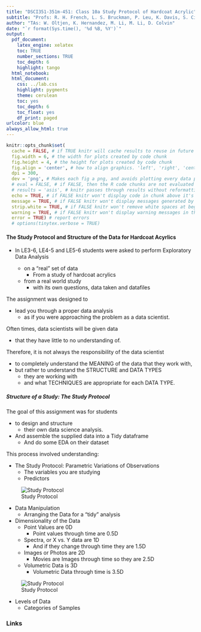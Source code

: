```yaml
---
title: "DSCI351-351m-451: Class 10a Study Protocol of Hardcoat Acrylic"
subtitle: "Profs: R. H. French, L. S. Bruckman, P. Leu, K. Davis, S. Cirlos"
author: "TAs: W. Oltjen, K. Hernandez, M. Li, M. Li, D. Colvin" 
date: "`r format(Sys.time(), '%d %B, %Y')`"
output: 
  pdf_document:
    latex_engine: xelatex
    toc: TRUE
    number_sections: TRUE
    toc_depth: 6
    highlight: tango
  html_notebook:
  html_document:
    css: ../lab.css
    highlight: pygments
    theme: cerulean
    toc: yes
    toc_depth: 6
    toc_float: yes
    df_print: paged
urlcolor: blue
always_allow_html: true
---
```


```r
knitr::opts_chunk$set(
  cache = FALSE, # if TRUE knitr will cache results to reuse in future knits
  fig.width = 6, # the width for plots created by code chunk
  fig.height = 4, # the height for plots created by code chunk
  fig.align = 'center', # how to align graphics. 'left', 'right', 'center'
  dpi = 300, 
  dev = 'png', # Makes each fig a png, and avoids plotting every data point
  # eval = FALSE, # if FALSE, then the R code chunks are not evaluated
  # results = 'asis', # knitr passes through results without reformatting
  echo = TRUE, # if FALSE knitr won't display code in chunk above it's results
  message = TRUE, # if FALSE knitr won't display messages generated by code
  strip.white = TRUE, # if FALSE knitr won't remove white spaces at beg or end of code chunk
  warning = TRUE, # if FALSE knitr won't display warning messages in the doc
  error = TRUE) # report errors
  # options(tinytex.verbose = TRUE)
```

 \setcounter{section}{10}
 \setcounter{subsection}{1}
 \setcounter{subsubsection}{2}



#### The Study Protocol and Structure of the Data for Hardcoat Acyrlics

- In LE3-6, LE4-5 and LE5-6 students were asked to perform Exploratory Data Analysis 

  - on a "real" set of data
    - From a study of hardcoat acrylics
  - from a real world study
    - with its own questions, data taken and datafiles

The assignment was designed to 

  - lead you through a proper data analysis 
    - as if you were approaching the problem as a data scientist. 
    
Often times, data scientists will be given data 

  - that they have little to no understanding of. 
  
Therefore, it is not always the responsibility of the data scientist 

  - to completely understand the MEANING of the data that they work with, 
  - but rather to understand the STRUCTURE and DATA TYPES 
    - they are working with 
    - and what TECHNIQUES are appropriate for each DATA TYPE. 

##### Structure of a Study: The Study Protocol

The goal of this assignment was for students 

  - to design and structure 
    - their own data science analysis.
  - And assemble the supplied data into a Tidy dataframe
    - And do some EDA on their dataset

This process involved understanding:

- The Study Protocol: Parametric Variations of Observations
    - The variables you are studying
    - Predictors
    
![Study Protocol](./figs/StudyProtocol_AcrylicHardcoats.png)
    
- Data Manipulation 
    - Arranging the Data for a "tidy" analysis

- Dimensionality of the Data
    - Point Values are 0D
      - Point values through time are 0.5D
    - Spectra, or X vs. Y data are 1D 
      -  And if they change through time they are  1.5D
    - Images or Photos are 2D
      - Movies are Images through time so they are 2.5D
    - Volumetric Data is 3D
      - Volumetric Data through time is 3.5D
    
![Study Protocol](./figs/TidyDataSet_AcrylicHardcoats.png)
    
- Levels of Data 
    - Categories of Samples

### Links


